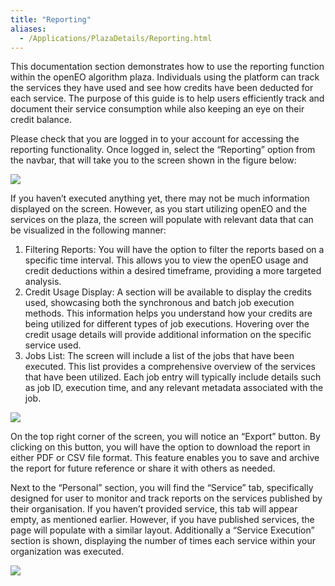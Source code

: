 ```yaml
---
title: "Reporting"
aliases: 
  - /Applications/PlazaDetails/Reporting.html
---
```



This documentation section demonstrates how to use the reporting function within the openEO algorithm plaza. Individuals using the platform can track the services they have used and see how credits have been deducted for each service. The purpose of this guide is to help users efficiently track and document their service consumption while also keeping an eye on their credit balance.

Please check that you are logged in to your account for accessing the reporting functionality. Once logged in, select the "Reporting" option from the navbar, that will take you to the screen shown in the figure below:

![](../_images/Reporting.png)

If you haven't executed anything yet, there may not be much information displayed on the screen. However, as you start utilizing openEO and the services on the plaza, the screen will populate with relevant data that can be visualized in the following manner:

1. Filtering Reports: You will have the option to filter the reports based on a specific time interval. This allows you to view the openEO usage and credit deductions within a desired timeframe, providing a more targeted analysis.
2. Credit Usage Display: A section will be available to display the credits used, showcasing both the synchronous and batch job execution methods. This information helps you understand how your credits are being utilized for different types of job executions. Hovering over the credit usage details will provide additional information on the specific service used.
3. Jobs List: The screen will include a list of the jobs that have been executed. This list provides a comprehensive overview of the services that have been utilized. Each job entry will typically include details such as job ID, execution time, and any relevant metadata associated with the job.

![](../_images/used_report.png)

:::{callout-notes}

On the top right corner of the screen, you will notice an "Export" button. By clicking on this button, you will have the option to download the report in either PDF or CSV file format. This feature enables you to save and archive the report for future reference or share it with others as needed. 

:::

Next to the "Personal" section, you will find the "Service" tab, specifically designed for user to monitor and track reports on the services published by their organisation. If you haven't provided service, this tab will appear empty, as mentioned earlier. However, if you have published services, the page will populate with a similar layout. Additionally a "Service Execution" section is shown, displaying the number of times each service within your organization was executed.

![](../_images/Service_report.png)
